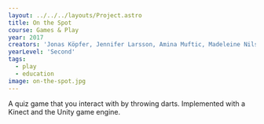 ---
layout: ../../../layouts/Project.astro
title: On the Spot
course: Games & Play
year: 2017
creators: 'Jonas Köpfer, Jennifer Larsson, Amina Muftic, Madeleine Nilsson, Sebastian Wictorin'
yearLevel: 'Second'
tags:
  - play
  - education
image: on-the-spot.jpg
---

A quiz game that you interact with by throwing darts. Implemented with a Kinect and the Unity game engine.

<MauVideo id="0_7i8tekdx" />
